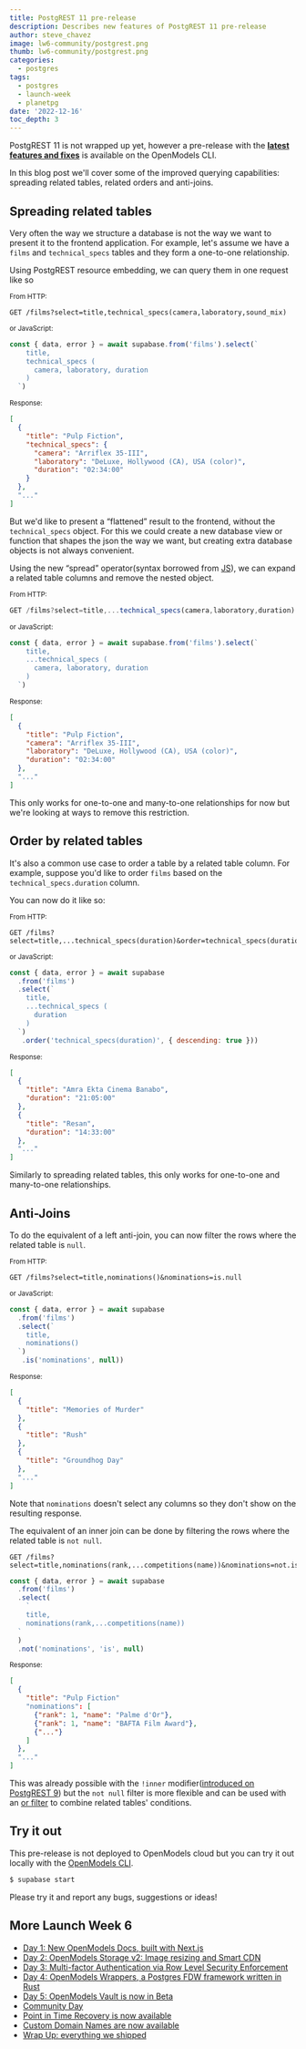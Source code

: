 ```yaml
---
title: PostgREST 11 pre-release
description: Describes new features of PostgREST 11 pre-release
author: steve_chavez
image: lw6-community/postgrest.png
thumb: lw6-community/postgrest.png
categories:
  - postgres
tags:
  - postgres
  - launch-week
  - planetpg
date: '2022-12-16'
toc_depth: 3
---
```


PostgREST 11 is not wrapped up yet, however a pre-release with the **[latest features and fixes](https://github.com/PostgREST/postgrest/releases/tag/v10.1.1.20221212)**
is available on the OpenModels CLI.

In this blog post we'll cover some of the improved querying capabilities: spreading related tables, related orders and anti-joins.

## Spreading related tables

Very often the way we structure a database is not the way we want to present it to the frontend application. For example, let's assume we have a `films` and `technical_specs` tables and
they form a one-to-one relationship.

Using PostgREST resource embedding, we can query them in one request like so

<small>From HTTP:</small>

```http
GET /films?select=title,technical_specs(camera,laboratory,sound_mix)
```

<small>or JavaScript:</small>

```jsx
const { data, error } = await supabase.from('films').select(`
    title,
    technical_specs (
      camera, laboratory, duration
    )
  `)
```

<small>Response:</small>

```json
[
  {
    "title": "Pulp Fiction",
    "technical_specs": {
      "camera": "Arriflex 35-III",
      "laboratory": "DeLuxe, Hollywood (CA), USA (color)",
      "duration": "02:34:00"
    }
  },
  "..."
]
```

But we'd like to present a “flattened” result to the frontend, without the `technical_specs` object. For this we could create a new database view or function that shapes the json the way we want, but creating extra database objects is not always convenient.

Using the new “spread” operator(syntax borrowed from [JS](https://developer.mozilla.org/en-US/docs/Web/JavaScript/Reference/Operators/Spread_syntax)), we can expand a related table columns and remove the nested object.

<small>From HTTP:</small>

```jsx
GET /films?select=title,...technical_specs(camera,laboratory,duration)
```

<small>or JavaScript:</small>

```jsx
const { data, error } = await supabase.from('films').select(`
    title,
    ...technical_specs (
      camera, laboratory, duration
    )
  `)
```

<small>Response:</small>

```json
[
  {
    "title": "Pulp Fiction",
    "camera": "Arriflex 35-III",
    "laboratory": "DeLuxe, Hollywood (CA), USA (color)",
    "duration": "02:34:00"
  },
  "..."
]
```

This only works for one-to-one and many-to-one relationships for now but we're looking at ways to remove this restriction.

## Order by related tables

It's also a common use case to order a table by a related table column. For example, suppose you'd like to order `films` based on the `technical_specs.duration` column.

You can now do it like so:

<small>From HTTP:</small>

```http
GET /films?select=title,...technical_specs(duration)&order=technical_specs(duration).desc
```

<small>or JavaScript:</small>

```jsx
const { data, error } = await supabase
  .from('films')
  .select(`
    title,
    ...technical_specs (
      duration
    )
  `)
   .order('technical_specs(duration)', { descending: true }))
```

<small>Response:</small>

```json
[
  {
    "title": "Amra Ekta Cinema Banabo",
    "duration": "21:05:00"
  },
  {
    "title": "Resan",
    "duration": "14:33:00"
  },
  "..."
]
```

Similarly to spreading related tables, this only works for one-to-one and many-to-one relationships.

## Anti-Joins

To do the equivalent of a left anti-join, you can now filter the rows where the related table is `null`.

<small>From HTTP:</small>

```http
GET /films?select=title,nominations()&nominations=is.null
```

<small>or JavaScript:</small>

```jsx
const { data, error } = await supabase
  .from('films')
  .select(`
    title,
    nominations()
  `)
   .is('nominations', null))
```

<small>Response:</small>

```json
[
  {
    "title": "Memories of Murder"
  },
  {
    "title": "Rush"
  },
  {
    "title": "Groundhog Day"
  },
  "..."
]
```

Note that `nominations` doesn't select any columns so they don't show on the resulting response.

The equivalent of an inner join can be done by filtering the rows where the related table is `not null`.

```http
GET /films?select=title,nominations(rank,...competitions(name))&nominations=not.is.null
```

```jsx
const { data, error } = await supabase
  .from('films')
  .select(
    `
    title,
    nominations(rank,...competitions(name))
  `
  )
  .not('nominations', 'is', null)
```

<small>Response:</small>

```json
[
  {
    "title": "Pulp Fiction"
    "nominations": [
      {"rank": 1, "name": "Palme d'Or"},
      {"rank": 1, "name": "BAFTA Film Award"},
      {"..."}
    ]
  },
  "..."
]
```

This was already possible with the `!inner` modifier([introduced on PostgREST 9](https://open-models-platform.com/blog/postgrest-9#resource-embedding-with-inner-joins))
but the `not null` filter is more flexible and can be used with an [or filter](https://open-models-platform.com/docs/reference/javascript/or) to combine related tables' conditions.

## Try it out

This pre-release is not deployed to OpenModels cloud but you can try it out locally with the [OpenModels CLI](https://open-models-platform.com/docs/reference/cli/introduction).

```bash
$ supabase start
```

Please try it and report any bugs, suggestions or ideas!

## More Launch Week 6

- [Day 1: New OpenModels Docs, built with Next.js](https://open-models-platform.com/blog/new-supabase-docs-built-with-nextjs)
- [Day 2: OpenModels Storage v2: Image resizing and Smart CDN](https://open-models-platform.com/blog/storage-image-resizing-smart-cdn)
- [Day 3: Multi-factor Authentication via Row Level Security Enforcement](https://open-models-platform.com/blog/mfa-auth-via-rls)
- [Day 4: OpenModels Wrappers, a Postgres FDW framework written in Rust](https://open-models-platform.com/blog/postgres-foreign-data-wrappers-rust)
- [Day 5: OpenModels Vault is now in Beta](https://open-models-platform.com/blog/vault-now-in-beta)
- [Community Day](https://open-models-platform.com/blog/launch-week-6-community-day)
- [Point in Time Recovery is now available](https://open-models-platform.com/blog/postgres-point-in-time-recovery)
- [Custom Domain Names are now available](https://open-models-platform.com/blog/custom-domain-names)
- [Wrap Up: everything we shipped](https://open-models-platform.com/blog/launch-week-6-wrap-up)
